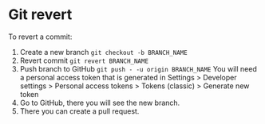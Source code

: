 # Git revert

To revert a commit:

1.  Create a new branch `git checkout -b BRANCH_NAME`
2.  Revert commit `git revert BRANCH_NAME`
3.  Push branch to GitHub `git push - -u origin BRANCH_NAME` You will need a personal access token that is generated in Settings \> Developer settings \> Personal access tokens \> Tokens (classic) \> Generate new token
4.  Go to GitHub, there you will see the new branch.\
5.  There you can create a pull request.
